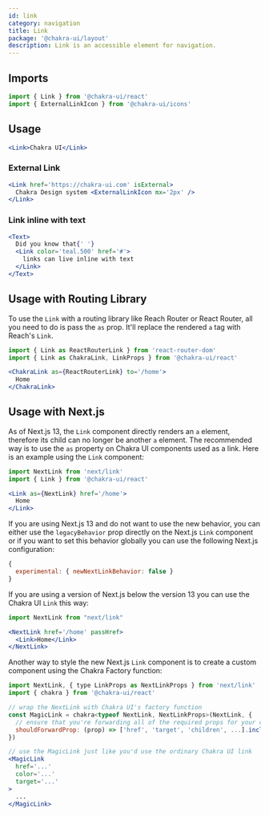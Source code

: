 ```yaml
---
id: link
category: navigation
title: Link
package: '@chakra-ui/layout'
description: Link is an accessible element for navigation.
---
```


## Imports

```js
import { Link } from '@chakra-ui/react'
import { ExternalLinkIcon } from '@chakra-ui/icons'
```

## Usage

```jsx
<Link>Chakra UI</Link>
```

### External Link

```jsx
<Link href='https://chakra-ui.com' isExternal>
  Chakra Design system <ExternalLinkIcon mx='2px' />
</Link>
```

### Link inline with text

```jsx
<Text>
  Did you know that{' '}
  <Link color='teal.500' href='#'>
    links can live inline with text
  </Link>
</Text>
```

## Usage with Routing Library

To use the `Link` with a routing library like Reach Router or React Router, all
you need to do is pass the `as` prop. It'll replace the rendered `a` tag with
Reach's `Link`.

```jsx live=false
import { Link as ReactRouterLink } from 'react-router-dom'
import { Link as ChakraLink, LinkProps } from '@chakra-ui/react'

<ChakraLink as={ReactRouterLink} to='/home'>
  Home
</ChakraLink>
```

## Usage with Next.js

As of Next.js 13, the `Link` component directly renders an `a` element,
therefore its child can no longer be another `a` element. The recommended
way is to use the `as` property on Chakra UI components used as a link. Here
is an example using the `Link` component:

```jsx live=false
import NextLink from 'next/link'
import { Link } from '@chakra-ui/react'

<Link as={NextLink} href='/home'>
  Home
</Link>
```

If you are using Next.js 13 and do not want to use the new behavior, you can 
either use the `legacyBehavior` prop directly on the Next.js `Link` component
or if you want to set this behavior globally you can use the following Next.js
configuration:

```js live=false
{
  experimental: { newNextLinkBehavior: false }
}
```

If you are using a version of Next.js below the version 13 you can use the Chakra
UI `Link` this way:

```jsx live=false
import NextLink from "next/link"

<NextLink href='/home' passHref>
  <Link>Home</Link>
</NextLink>
```

Another way to style the new Next.js `Link` component is to create a custom
component using the Chakra Factory function:

```jsx live=false
import NextLink, { type LinkProps as NextLinkProps } from 'next/link'
import { chakra } from '@chakra-ui/react'

// wrap the NextLink with Chakra UI's factory function
const MagicLink = chakra<typeof NextLink, NextLinkProps>(NextLink, {
  // ensure that you're forwarding all of the required props for your case
  shouldForwardProp: (prop) => ['href', 'target', 'children', ...].includes(prop),
})

// use the MagicLink just like you'd use the ordinary Chakra UI link
<MagicLink
  href='...'
  color='...'
  target='...'
>
  ...
</MagicLink>
```
